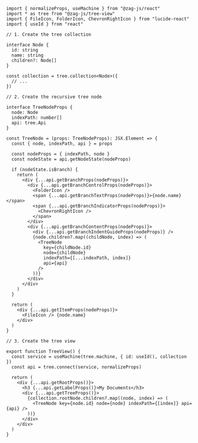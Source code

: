 ```tsx
import { normalizeProps, useMachine } from "@zag-js/react"
import * as tree from "@zag-js/tree-view"
import { FileIcon, FolderIcon, ChevronRightIcon } from "lucide-react"
import { useId } from "react"

// 1. Create the tree collection

interface Node {
  id: string
  name: string
  children?: Node[]
}

const collection = tree.collection<Node>({
  // ...
})

// 2. Create the recursive tree node

interface TreeNodeProps {
  node: Node
  indexPath: number[]
  api: tree.Api
}

const TreeNode = (props: TreeNodeProps): JSX.Element => {
  const { node, indexPath, api } = props

  const nodeProps = { indexPath, node }
  const nodeState = api.getNodeState(nodeProps)

  if (nodeState.isBranch) {
    return (
      <div {...api.getBranchProps(nodeProps)}>
        <div {...api.getBranchControlProps(nodeProps)}>
          <FolderIcon />
          <span {...api.getBranchTextProps(nodeProps)}>{node.name}</span>
          <span {...api.getBranchIndicatorProps(nodeProps)}>
            <ChevronRightIcon />
          </span>
        </div>
        <div {...api.getBranchContentProps(nodeProps)}>
          <div {...api.getBranchIndentGuideProps(nodeProps)} />
          {node.children?.map((childNode, index) => (
            <TreeNode
              key={childNode.id}
              node={childNode}
              indexPath={[...indexPath, index]}
              api={api}
            />
          ))}
        </div>
      </div>
    )
  }

  return (
    <div {...api.getItemProps(nodeProps)}>
      <FileIcon /> {node.name}
    </div>
  )
}

// 3. Create the tree view

export function TreeView() {
  const service = useMachine(tree.machine, { id: useId(), collection })
  const api = tree.connect(service, normalizeProps)

  return (
    <div {...api.getRootProps()}>
      <h3 {...api.getLabelProps()}>My Documents</h3>
      <div {...api.getTreeProps()}>
        {collection.rootNode.children?.map((node, index) => (
          <TreeNode key={node.id} node={node} indexPath={[index]} api={api} />
        ))}
      </div>
    </div>
  )
}
```
